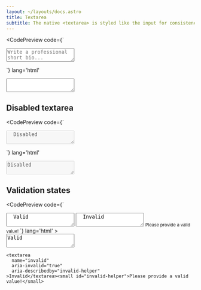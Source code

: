```yaml
---
layout: ~/layouts/docs.astro
title: Textarea
subtitle: The native <textarea> is styled like the input for consistency.
---
```




<CodePreview 
  code={`
<textarea
  name="bio"
  placeholder="Write a professional short bio..."
  aria-label="Professional short bio"
>
</textarea>
  `}
  lang='html'
>
  <textarea
    name="bio"
    placeholder="Write a professional short bio..."
    aria-label="Professional short bio"
  >
  </textarea>
</CodePreview>

## Disabled textarea



<CodePreview 
  code={`
<textarea name="disabled" disabled>
  Disabled
</textarea>
  `}
  lang='html'
>
  <textarea name="disabled" disabled>Disabled</textarea>
</CodePreview>


## Validation states

<CodePreview 
  code={`
<textarea name="valid" aria-invalid="false">
  Valid
</textarea>

<textarea
  name="invalid"
  aria-invalid="true"
  aria-describedby="invalid-helper"
>
  Invalid
</textarea>

<small id="invalid-helper">
  Please provide a valid value!
</small>
  `}
  lang='html'
>
  <div className='space-y-6'>
    <textarea name="valid" aria-invalid="false">Valid</textarea>

    <textarea
      name="invalid"
      aria-invalid="true"
      aria-describedby="invalid-helper"
    >Invalid</textarea><small id="invalid-helper">Please provide a valid value!</small>
  </div>
</CodePreview>
